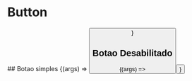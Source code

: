 
<Meta title="Components/Commons/Button" component={Button}/>

# Button

<ArgsTable of={Button}/>
## Botao simples

<Canvas>
  <Story name="Botao simples" args={{ children: "Botao simples" }}>
    {(args) => <Button {...args} />}
  </Story>
</Canvas>

## Botao Desabilitado

<Canvas>
  <Story
    name="Botao desabilitado"
    args={{ children: "Botao desabilitado", disabled: true }}
  >
    {(args) => <Button {...args} />}
  </Story>
</Canvas>
